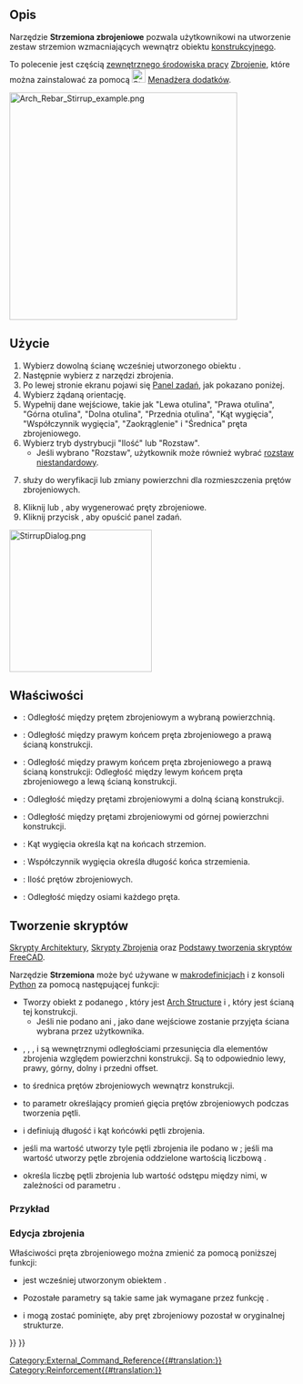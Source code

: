 <languages/>

{{Docnav/pl
|[[Reinforcement_LShapeRebar/pl|Pręty zbrojeniowe typu L]]
|[[Reinforcement_BentShapeRebar/pl|Pręty zbrojeniowe odgięte]]
|[[Reinforcement_Workbench/pl|środowisko pracy Zbrojenie]]
|IconL=Reinforcement_LShapeRebar.svg
|IconR=Reinforcement_BentShapeRebar.svg
|IconC=Reinforcement_Workbench.svg
}}

{{GuiCommand/pl
|Name=Reinforcement StirrupRebar
|Name/pl=Zbrojenie: Strzemiona
|MenuLocation=3D / BIM → Narzędzia zbrojenia → Strzemiona
|Workbenches=[[Reinforcement_Workbench/pl|Zbrojenie]], [[BIM_Workbench/pl|BIM]]
|Version=0.17
|SeeAlso=
}}

<span id="Description"></span>
==Opis==

Narzędzie '''Strzemiona zbrojeniowe''' pozwala użytkownikowi na utworzenie zestaw strzemion wzmacniających wewnątrz obiektu [[Arch_Structure/pl|konstrukcyjnego]].

To polecenie jest częścią [[External_workbenches/pl|zewnętrznego środowiska pracy]] [[Reinforcement_Workbench/pl|Zbrojenie]], które można zainstalować za pomocą [[Image:Std_AddonMgr.svg|24px]] [[Std_AddonMgr/pl|Menadżera dodatków]].

[[Image:Arch_Rebar_Stirrup_example.png|400px]]
{{Caption|Jeden zestaw strzemion wzmacniających wewnątrz obiektu  [[Arch_Structure/pl|konstrukcji]].}}

<span id="Usage"></span>
==Użycie==

# Wybierz dowolną ścianę wcześniej utworzonego obiektu {{Button|[[Image:Arch_Structure.svg|16px]] [[Arch_Structure/pl|konstrukcji]]}}.
# Następnie wybierz {{Button|[[Image:Reinforcement_StirrupRebar.svg|16px]] Strzemiona}} z narzędzi zbrojenia.
# Po lewej stronie ekranu pojawi się [[Task_panel/pl|Panel zadań]], jak pokazano poniżej.
# Wybierz żądaną orientację.
#Wypełnij dane wejściowe, takie jak "Lewa otulina", "Prawa otulina", "Górna otulina", "Dolna otulina", "Przednia otulina", "Kąt wygięcia", "Współczynnik wygięcia", "Zaokrąglenie" i "Średnica" pręta zbrojeniowego.
# Wybierz tryb dystrybucji "Ilość" lub "Rozstaw".
#* Jeśli wybrano "Rozstaw", użytkownik może również wybrać [[Reinforcement_Custom_Spacing/pl|rozstaw niestandardowy]].
# {{Button|Wybierz zaznaczoną ścianę}} służy do weryfikacji lub zmiany powierzchni dla rozmieszczenia prętów zbrojeniowych.
# Kliknij {{Button|OK}} lub {{Button|Zastosuj}}, aby wygenerować pręty zbrojeniowe.
# Kliknij przycisk {{Button|Anuluj}}, aby opuścić panel zadań.

[[Image:StirrupDialog.png|250px]]
{{Caption|Panel zadań dla narzędzia.}}

<span id="Properties"></span>
==Właściwości== 

* {{PropertyData|Otulina przednia}}: Odległość między prętem zbrojeniowym a wybraną powierzchnią.
* {{PropertyData|Otulina prawa}}: Odległość między prawym końcem pręta zbrojeniowego a prawą ścianą konstrukcji.
* {{PropertyData|Otulina lewa}}: Odległość między prawym końcem pręta zbrojeniowego a prawą ścianą konstrukcji: Odległość między lewym końcem pręta zbrojeniowego a lewą ścianą konstrukcji.
* {{PropertyData|Otulina dolna}}: Odległość między prętami zbrojeniowymi a dolną ścianą konstrukcji.
* {{PropertyData|Otulina górna}}: Odległość między prętami zbrojeniowymi od górnej powierzchni konstrukcji.
* {{PropertyData|Kąt wygięcia}}: Kąt wygięcia określa kąt na końcach strzemion.
* {{PropertyData|Współczynnik wygięcia}}: Współczynnik wygięcia określa długość końca strzemienia.
* {{PropertyData|Ilość}}: Ilość prętów zbrojeniowych.
* {{PropertyData|Rozstaw}}: Odległość między osiami każdego pręta.

<span id="Scripting"></span>
==Tworzenie skryptów==

{{Emphasis|Zobacz również:}} [[Arch_API/pl|Skrypty Architektury]], [[Reinforcement_API/pl|Skrypty Zbrojenia]] oraz [[FreeCAD_Scripting_Basics/pl|Podstawy tworzenia skryptów FreeCAD]].

Narzędzie '''Strzemiona''' może być używane w [[Macros/pl|makrodefinicjach]] i z konsoli [[Python/pl|Python]] za pomocą następującej funkcji:
{{Code|code=
Rebar = makeStirrup(l_cover, r_cover, t_cover, b_cover, f_cover,
                    bentAngle, bentFactor, diameter, rounding, amount_spacing_check, amount_spacing_value,
                    structure=None, facename=None)
}}

* Tworzy obiekt {{incode|Rebar}} z podanego {{incode|structure}}, który jest [[Arch Structure|Arch Structure]] i {{incode|facename}}, który jest ścianą tej konstrukcji.
** Jeśli nie podano {{incode|structure}} ani {{incode|facename}}, jako dane wejściowe zostanie przyjęta ściana wybrana przez użytkownika.
* {{incode|l_cover}}, {{incode|r_cover}}, {{incode|t_cover}}, {{incode|b_cover}} i {{incode|f_cover}} są wewnętrznymi odległościami przesunięcia dla elementów zbrojenia względem powierzchni konstrukcji. Są to odpowiednio lewy, prawy, górny, dolny i przedni offset.
* {{incode|diameter}} to średnica prętów zbrojeniowych wewnątrz konstrukcji.
* {{incode|rounding}} to parametr określający promień gięcia prętów zbrojeniowych podczas tworzenia pętli.
* {{incode|bentLength}} i {{incode|bentAngle}} definiują długość i kąt końcówki pętli zbrojenia.
* {{incode|amount_spacing_check}} jeśli ma wartość {{incode|True}} utworzy tyle pętli zbrojenia ile podano w {{incode|amount_spacing_value}}; jeśli ma wartość {{incode|False}} utworzy pętle zbrojenia oddzielone wartością liczbową {{incode|amount_spacing_value}}.
* {{incode|amount_spacing_value}} określa liczbę pętli zbrojenia lub wartość odstępu między nimi, w zależności od parametru {{incode|amount_spacing_check}}.

<span id="Example"></span>
===Przykład===

{{Code|code=
import Draft, Arch, Stirrup

# It doesn't work if the structure is not based on a face
# Structure = Arch.makeStructure(length=1000, width=400, height=400)

Rect = Draft.makeRectangle(400, 400)
Structure = Arch.makeStructure(Rect, height=1600)
Structure.ViewObject.Transparency = 80
FreeCAD.ActiveDocument.recompute()

Rebar = Stirrup.makeStirrup(20, 20, 20, 20, 20,
                            115, 4, 8, 2, True, 10, Structure, "Face6")
}}

<span id="Edition_of_the_rebar"></span>
===Edycja zbrojenia===

Właściwości pręta zbrojeniowego można zmienić za pomocą poniższej funkcji:

{{Code|code=
editStirrup(Rebar, l_cover, r_cover, t_cover, b_cover, f_cover,
            bentAngle, bentFactor, diameter, rounding, amount_spacing_check, amount_spacing_value,
            structure=None, facename=None)
}}

* {{incode|Rebar}} jest wcześniej utworzonym obiektem {{incode|StraightRebar}}.
* Pozostałe parametry są takie same jak wymagane przez funkcję {{incode|makeStirrup()}}.
* {{incode|structure}} i {{incode|facename}} mogą zostać pominięte, aby pręt zbrojeniowy pozostał w oryginalnej strukturze.

{{Code|code=
import Stirrup

Stirrup.editStirrup(Rebar, 20, 20, 20, 20, 50,
                    100, 4, 14, 8, True, 8)
}}


{{Docnav/pl
|[[Reinforcement_LShapeRebar/pl|Pręty zbrojeniowe typu L]]
|[[Reinforcement_BentShapeRebar/pl|Pręty zbrojeniowe odgięte]]
|[[Reinforcement_Workbench/pl|środowisko pracy Zbrojenie]]
|IconL=Reinforcement_LShapeRebar.svg
|IconR=Reinforcement_BentShapeRebar.svg
|IconC=Reinforcement_Workbench.svg
}}

[[Category:External_Command_Reference{{#translation:}}]]
[[Category:Reinforcement{{#translation:}}]]
{{BIM_Tools_navi{{#translation:}}}}
{{Userdocnavi{{#translation:}}}}